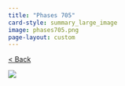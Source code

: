 ```yaml
---
title: "Phases 705"
card-style: summary_large_image
image: phases705.png
page-layout: custom
---
```


[\< Back](index.qmd){.btn .btn-secondary .btn role="button"}

![](phases705.png){.full-art-display}
